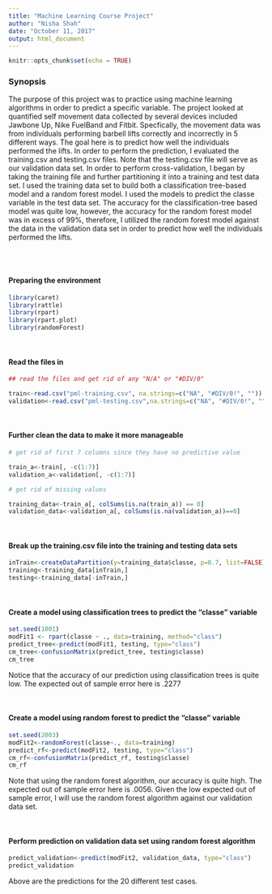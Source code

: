 ```yaml
---
title: "Machine Learning Course Project"
author: "Nisha Shah"
date: "October 11, 2017"
output: html_document
---
```


```r
knitr::opts_chunk$set(echo = TRUE)
```

### Synopsis

The purpose of this project was to practice using machine learning algorithms in order to predict a specific variable.  The project looked at quantified self movement data collected by several devices included Jawbone Up, Nike FuelBand and Fitbit.  Specfically, the movement data was from individuals performing barbell lifts correctly and incorrectly in 5 different ways.  The goal here is to predict how well the individuals performed the lifts.  In order to perform the prediction, I evaluated the training.csv and testing.csv files.  Note that the testing.csv file will serve as our validation data set.  In order to perform cross-validation, I began by taking the training file and further partitioning it into a training and test data set.  I used the training data set to build both a classification tree-based model and a random forest model.  I used the models to predict the classe variable in the test data set.  The accuracy for the classification-tree based model was quite low, however, the accuracy for the random forest model was in excess of 99%, therefore, I utilized the random forest model against the data in the validation data set in order to predict how well the individuals performed the lifts.

<br><br>

#### Preparing the environment


```r
library(caret)
library(rattle)
library(rpart)
library(rpart.plot)
library(randomForest)
```

<br>

#### Read the files in
```r
## read the files and get rid of any "N/A" or "#DIV/0"

train<-read.csv("pml-training.csv", na.strings=c("NA", "#DIV/0!", ""))
validation<-read.csv("pml-testing.csv",na.strings=c("NA", "#DIV/0!", ""))
```

<br>

#### Further clean the data to make it more manageable

```r
# get rid of first 7 columns since they have no predictive value

train_a<-train[, -c(1:7)]
validation_a<-validation[, -c(1:7)]

# get rid of missing values

training_data<-train_a[, colSums(is.na(train_a)) == 0]
validation_data<-validation_a[, colSums(is.na(validation_a))==0]
```

<br>

#### Break up the training.csv file into the training and testing data sets 
```r
inTrain<-createDataPartition(y=training_data$classe, p=0.7, list=FALSE)
training<-training_data[inTrain,]
testing<-training_data[-inTrain,]
```

<br>

#### Create a model using classification trees to predict the "classe" variable
```r
set.seed(1001)
modFit1 <- rpart(classe ~ ., data=training, method="class")
predict_tree<-predict(modFit1, testing, type="class")
cm_tree<-confusionMatrix(predict_tree, testing$classe)
cm_tree
```

Notice that the accuracy of our prediction using classification trees is quite low.  The expected out of sample error here is .2277

<br>

#### Create a model using random forest to predict the "classe" variable
```r
set.seed(2003)
modFit2<-randomForest(classe~., data=training)
predict_rf<-predict(modFit2, testing, type="class")
cm_rf<-confusionMatrix(predict_rf, testing$classe)
cm_rf
```
Note that using the random forest algorithm, our accuracy is quite high.  The expected out of sample error here is .0056.  Given the low expected out of sample error, I will use the random forest algorithm against our validation data set.

<br>

#### Perform prediction on validation data set using random forest algorithm
```r
predict_validation<-predict(modFit2, validation_data, type="class")
predict_validation
```

Above are the predictions for the 20 different test cases.

